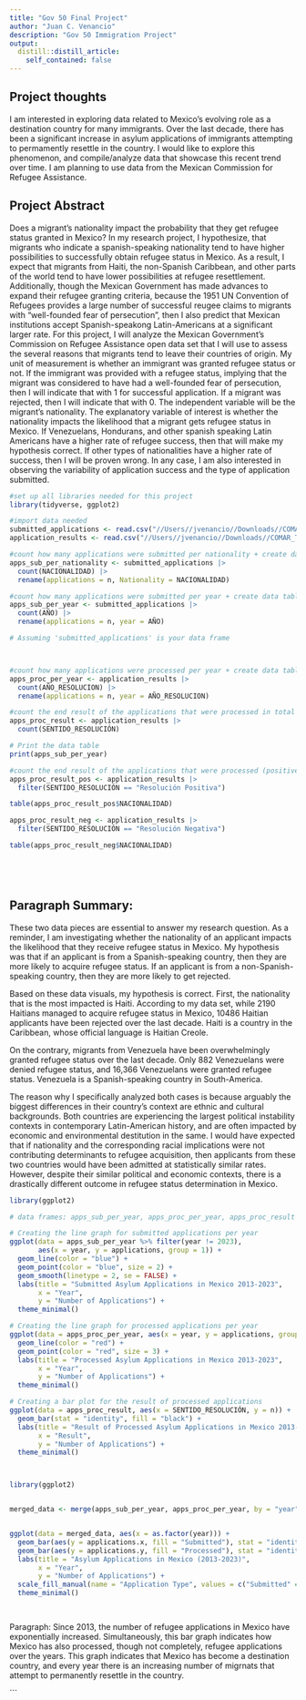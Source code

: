 ```yaml
---
title: "Gov 50 Final Project"
author: "Juan C. Venancio"
description: "Gov 50 Immigration Project"
output:
  distill::distill_article:
    self_contained: false
---
```




## Project thoughts

I am interested in exploring data related to Mexico's evolving role as a destination country for many immigrants. Over the last decade, there has been a significant increase in asylum applications of immigrants attempting to permamently resettle in the country. I would like to explore this phenomenon, and compile/analyze data that showcase this recent trend over time. I am planning to use data from the Mexican Commission for Refugee Assistance. 


## Project Abstract 

Does a migrant's nationality impact the probability that they get refugee status granted in Mexico? In my research project, I hypothesize, that migrants who indicate a spanish-speaking nationality tend to have higher possibilities to successfully obtain refugee status in Mexico. As a result, I expect that migrants from Haiti, the non-Spanish Caribbean, and other parts of the world tend to have lower possibilities at refugee resettlement. Additionally, though the Mexican Government has made advances to expand their refugee granting criteria, because the 1951 UN Convention of Refugees provides a large number of successful reugee claims to migrants with "well-founded fear of persecution", then I also predict that Mexican institutions accept Spanish-speakong Latin-Americans at a significant larger rate. For this project, I will analyze the Mexican Government's Commission on Refugee Assistance open data set that I will use to assess the several reasons that migrants tend to leave their countries of origin. My unit of measurement is whether an immigrant was granted refugee status or not. If the immigrant was provided with a refugee status, implying that the migrant was considered to have had a well-founded fear of persecution, then I will indicate that with 1 for successful application. If a migrant was rejected, then I will indicate that with 0. The independent variable will be the migrant's nationality. The explanatory variable of interest is whether the nationality impacts the likelihood that a migrant gets refugee status in Mexico. If Venezuelans, Hondurans, and other spanish speaking Latin Americans have a higher rate of refugee success, then that will make my hypothesis correct. If other types of nationalities have a higher rate of success, then I will be proven wrong. In any case, I am also interested in observing the variability of application success and the type of application submitted. 



```r
#set up all libraries needed for this project
library(tidyverse, ggplot2)

#import data needed
submitted_applications <- read.csv("//Users//jvenancio//Downloads//COMAR_Thesis_Data_Solicitudes.csv")
application_results <- read.csv("//Users//jvenancio//Downloads//COMAR_Thesis_Data_Resoluciones.csv")

```


```r
#count how many applications were submitted per nationality + create data table
apps_sub_per_nationality <- submitted_applications |> 
  count(NACIONALIDAD) |> 
  rename(applications = n, Nationality = NACIONALIDAD)

```

```r

#count how many applications were submitted per year + create data table
apps_sub_per_year <- submitted_applications |> 
  count(AÑO) |> 
  rename(applications = n, year = AÑO)

# Assuming 'submitted_applications' is your data frame




```






```r
#count how many applications were processed per year + create data table
apps_proc_per_year <- application_results |>
  count(AÑO_RESOLUCION) |>
  rename(applications = n, year = AÑO_RESOLUCION)

```

```r
#count the end result of the applications that were processed in total from 2013-23
apps_proc_result <- application_results |>
  count(SENTIDO_RESOLUCIÓN) 

# Print the data table
print(apps_sub_per_year)


```

```r
#count the end result of the applications that were processed (positive) in total from 2013-23 per nationality
apps_proc_result_pos <- application_results |>
  filter(SENTIDO_RESOLUCIÓN == "Resolución Positiva")

table(apps_proc_result_pos$NACIONALIDAD)

```
```r

apps_proc_result_neg <- application_results |>
  filter(SENTIDO_RESOLUCIÓN == "Resolución Negativa")

table(apps_proc_result_neg$NACIONALIDAD)






```


## Paragraph Summary: 
These two data pieces are essential to answer my research question. As a reminder, I am investigating whether the nationality of an applicant impacts the likelihood that they receive refugee status in Mexico. My hypothesis was that if an applicant is from a Spanish-speaking country, then they are more likely to acquire refugee status. If an applicant is from a non-Spanish-speaking country, then they are more likely to get rejected. 

Based on these data visuals, my hypothesis is correct. First, the nationality that is the most impacted is Haiti. According to my data set, while 2190 Haitians managed to acquire refugee status in Mexico, 10486 Haitian applicants have been rejected over the last decade. Haiti is a country in the Caribbean, whose official language is Haitian Creole. 

On the contrary, migrants from Venezuela have been overwhelmingly granted refugee status over the last decade. Only 882 Venezuelans were denied refugee status, and 16,366 Venezuelans were granted refugee status. Venezuela is a Spanish-speaking country in South-America. 

The reason why I specifically analyzed both cases is because arguably the biggest differences in their country's context are ethnic and cultural backgrounds. Both countries are experiencing the largest political instability contexts in contemporary Latin-American history, and are often impacted by economic and environmental destitution in the same. I would have expected that if nationality and the corresponding racial implications were not contributing determinants to refugee acquisition, then applicants from these two countries would have been admitted at statistically similar rates. However, despite their similar political and economic contexts, there is a drastically different outcome in refugee status determination in Mexico. 









```r
library(ggplot2)

# data frames: apps_sub_per_year, apps_proc_per_year, apps_proc_result

# Creating the line graph for submitted applications per year
ggplot(data = apps_sub_per_year %>% filter(year != 2023),
       aes(x = year, y = applications, group = 1)) +
  geom_line(color = "blue") +
  geom_point(color = "blue", size = 2) +
  geom_smooth(linetype = 2, se = FALSE) + 
  labs(title = "Submitted Asylum Applications in Mexico 2013-2023",
       x = "Year",
       y = "Number of Applications") +
  theme_minimal()

# Creating the line graph for processed applications per year
ggplot(data = apps_proc_per_year, aes(x = year, y = applications, group = 1)) +
  geom_line(color = "red") +
  geom_point(color = "red", size = 3) +
  labs(title = "Processed Asylum Applications in Mexico 2013-2023",
       x = "Year",
       y = "Number of Applications") +
  theme_minimal()

# Creating a bar plot for the result of processed applications
ggplot(data = apps_proc_result, aes(x = SENTIDO_RESOLUCIÓN, y = n)) +
  geom_bar(stat = "identity", fill = "black") +
  labs(title = "Result of Processed Asylum Applications in Mexico 2013-2023",
       x = "Result",
       y = "Number of Applications") +
  theme_minimal()




```






```r

library(ggplot2)


merged_data <- merge(apps_sub_per_year, apps_proc_per_year, by = "year", all = TRUE)


ggplot(data = merged_data, aes(x = as.factor(year))) +
  geom_bar(aes(y = applications.x, fill = "Submitted"), stat = "identity", position = "dodge", width = 0.4) +
  geom_bar(aes(y = applications.y, fill = "Processed"), stat = "identity", position = "dodge", width = 0.4) +
  labs(title = "Asylum Applications in Mexico (2013-2023)",
       x = "Year",
       y = "Number of Applications") +
  scale_fill_manual(name = "Application Type", values = c("Submitted" = "blue", "Processed" = "red")) +
  theme_minimal()



```



##

Paragraph: Since 2013, the number of refugee applications in Mexico have exponentially increased. Simultaneously, this bar graph indicates how Mexico has also processed, though not completely, refugee applications over the years. This graph indicates that Mexico has become a destination country, and every year there is an increasing number of migrnats that attempt to permanently resettle in the country. 
























```